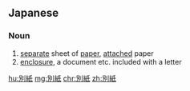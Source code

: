 ==Japanese==
{{ja-kanjitab|べつ|k1=べっ|し|yomi=on}}

===Noun===
{{ja-noun|べっし}}

# [[separate]] sheet of [[paper]], [[attach]]ed paper
# [[enclosure]], a document etc. included with a letter

[[hu:別紙]]
[[mg:別紙]]
[[chr:別紙]]
[[zh:別紙]]